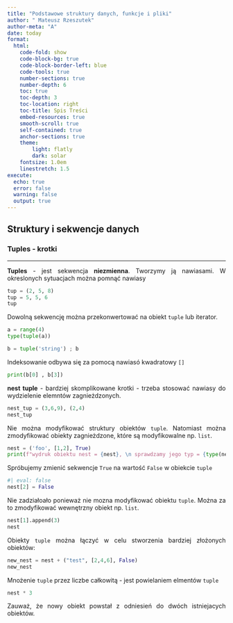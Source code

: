 ```yaml
---
title: "Podstawowe struktury danych, funkcje i pliki"
author: " Mateusz Rzeszutek"
author-meta: "A"
date: today
format: 
  html:
    code-fold: show
    code-block-bg: true 
    code-block-border-left: blue
    code-tools: true
    number-sections: true
    number-depth: 6
    toc: true
    toc-depth: 3
    toc-location: right
    toc-title: Spis Treści
    embed-resources: true
    smooth-scroll: true
    self-contained: true
    anchor-sections: true
    theme: 
        light: flatly
        dark: solar
    fontsize: 1.0em
    linestretch: 1.5
execute: 
  echo: true
  error: false
  warning: false
  output: true
---
```


<style type="text/css"> body {text-align: justify}  </style>


## Struktury i sekwencje danych 


### Tuples - krotki
***

**Tuples** - jest sekwencja **niezmienna**. Tworzymy ją nawiasami. W okreslonych sytuacjach można pomnąć nawiasy 

```python
tup = (2, 5, 8)
tup = 5, 5, 6
tup
```

Dowolną sekwencję można przekonwertować na obiekt `tuple` lub iterator.

```python
a = range(4)
type(tuple(a))
```

```python
b = tuple('string') ; b
```

Indeksowanie odbywa się za pomocą nawiasó kwadratowy `[]`

```python
print(b[0] , b[3])
```

**nest tuple** - bardziej skomplikowane krotki - trzeba stosować nawiasy do wydzielenie elemntów zagnieżdzonych.

```python
nest_tup = (3,6,9), (2,4)
nest_tup
```

Nie można modyfikować struktury obiektów `tuple`. Natomiast można zmodyfikować obiekty zagnieżdzone, które są modyfikowalne np. `list`.

```python
nest = ('foo', [1,2], True)
print(f"wydruk obiektu nest = {nest}, \n sprawdzamy jego typ = {type(nest)}")
```

Spróbujemy zmienić sekwencje `True` na wartość `False` w obiekcie `tuple`  

```python
#| eval: false
nest[2] = False
```

Nie zadziałoało ponieważ nie mozna modyfikować obiektu `tuple`. Można za to zmodyfikować wewnętrzny obiekt np. `list`.

```python
nest[1].append(3)
nest
```

Obiekty `tuple` można łączyć w celu stworzenia bardziej złożonych obiektów:

```python
new_nest = nest + ("test", [2,4,6], False)
new_nest
```

Mnożenie `tuple` przez liczbe całkowitą - jest powielaniem elmentów `tuple`

```python
nest * 3
```

:::{.callout-tip appearance="simple"}
Zauważ, że nowy obiekt powstał z odniesień do dwóch istniejacych obiektów.
:::



















